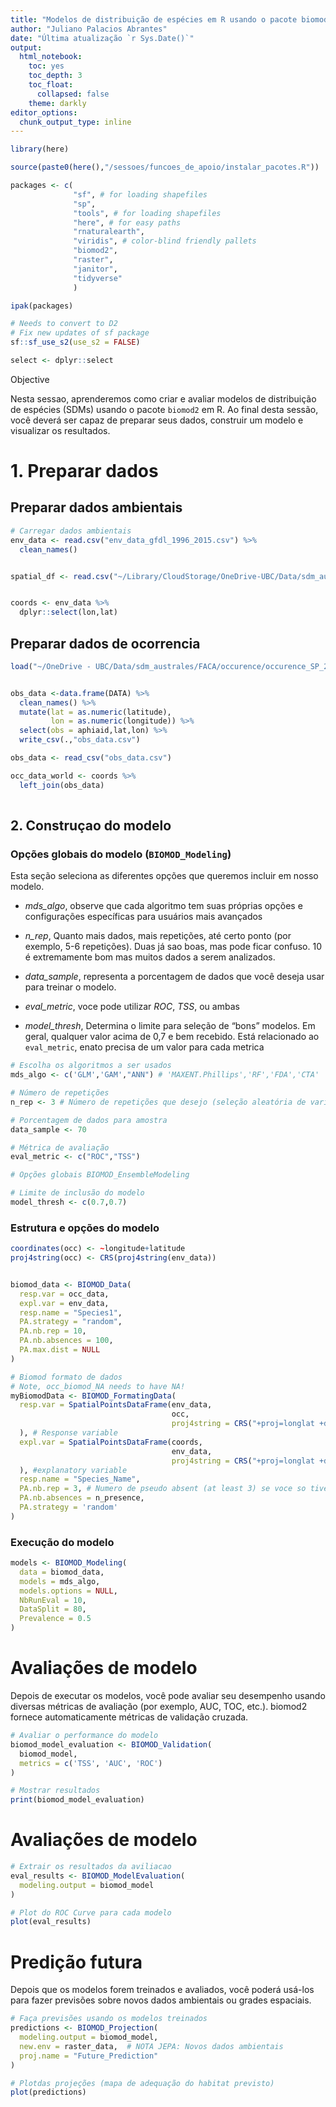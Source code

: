 ```yaml
---
title: "Modelos de distribuição de espécies em R usando o pacote biomod2"
author: "Juliano Palacios Abrantes"
date: "Última atualização `r Sys.Date()`"
output: 
  html_notebook: 
    toc: yes
    toc_depth: 3
    toc_float:
      collapsed: false
    theme: darkly
editor_options: 
  chunk_output_type: inline
---
```


```r
library(here)

source(paste0(here(),"/sessoes/funcoes_de_apoio/instalar_pacotes.R"))

packages <- c(
              "sf", # for loading shapefiles
              "sp",
              "tools", # for loading shapefiles
              "here", # for easy paths
              "rnaturalearth",
              "viridis", # color-blind friendly pallets
              "biomod2", 
              "raster",
              "janitor",
              "tidyverse"
              )

ipak(packages)

# Needs to convert to D2
# Fix new updates of sf package
sf::sf_use_s2(use_s2 = FALSE)

select <- dplyr::select

```

 
Objective

Nesta sessao, aprenderemos como criar e avaliar modelos de distribuição de espécies (SDMs) usando o pacote `biomod2` em R. Ao final desta sessão, você deverá ser capaz de preparar seus dados, construir um modelo e visualizar os resultados.


# 1. Preparar dados

## Preparar dados ambientais

```r
# Carregar dados ambientais
env_data <- read.csv("env_data_gfdl_1996_2015.csv") %>% 
  clean_names()


spatial_df <- read.csv("~/Library/CloudStorage/OneDrive-UBC/Data/sdm_australes/Spatial/GEO_SPATIAL_META_MOL720GRID_V5.csv", header=T)


coords <- env_data %>% 
  dplyr::select(lon,lat)

```


## Preparar dados de ocorrencia 

```r

load("~/OneDrive - UBC/Data/sdm_australes/FACA/occurence/occurence_SP_234633.Rdata")


obs_data <-data.frame(DATA) %>% 
  clean_names() %>% 
  mutate(lat = as.numeric(latitude),
         lon = as.numeric(longitude)) %>% 
  select(obs = aphiaid,lat,lon) %>% 
  write_csv(.,"obs_data.csv")

obs_data <- read_csv("obs_data.csv")

occ_data_world <- coords %>% 
  left_join(obs_data)
  

```

## 2. Construçao do modelo

### Opções globais do modelo (`BIOMOD_Modeling`)

Esta seção seleciona as diferentes opções que queremos incluir em nosso modelo. 

- *mds_algo*, observe que cada algoritmo tem suas próprias opções e configurações específicas para usuários mais avançados

- *n_rep*, Quanto mais dados, mais repetições, até certo ponto (por exemplo, 5-6 repetições). Duas já sao boas, mas pode ficar confuso. 10 é extremamente bom mas muitos dados a serem analizados.

- *data_sample*, representa a porcentagem de dados que você deseja usar para treinar o modelo. 

- *eval_metric*, voce pode utilizar *ROC*, *TSS*, ou ambas

- *model_thresh*, Determina o limite para seleção de "bons" modelos. Em geral, qualquer valor acima de 0,7 e bem recebido. Está relacionado ao `eval_metric`, enato precisa de um valor para cada metrica

```r
# Escolha os algoritmos a ser usados
mds_algo <- c('GLM','GAM',"ANN") # 'MAXENT.Phillips','RF','FDA','CTA'

# Número de repetições
n_rep <- 3 # Número de repetições que desejo (seleção aleatória de variáveis) 

# Porcentagem de dados para amostra
data_sample <- 70 

# Métrica de avaliação
eval_metric <- c("ROC","TSS")

# Opções globais BIOMOD_EnsembleModeling

# Limite de inclusão do modelo
model_thresh <- c(0.7,0.7) 

```


### Estrutura e opções do modelo

```r


coordinates(occ) <- ~longitude+latitude
proj4string(occ) <- CRS(proj4string(env_data))


biomod_data <- BIOMOD_Data(
  resp.var = occ_data,
  expl.var = env_data,
  resp.name = "Species1",
  PA.strategy = "random",
  PA.nb.rep = 10,
  PA.nb.absences = 100,
  PA.max.dist = NULL
)

# Biomod formato de dados
# Note, occ_biomod_NA needs to have NA!
myBiomodData <- BIOMOD_FormatingData(
  resp.var = SpatialPointsDataFrame(env_data,
                                    occ,
                                    proj4string = CRS("+proj=longlat +datum=WGS84")
  ), # Response variable
  expl.var = SpatialPointsDataFrame(coords, 
                                    env_data, 
                                    proj4string = CRS("+proj=longlat +datum=WGS84")
  ), #explanatory variable
  resp.name = "Species_Name",
  PA.nb.rep = 3, # Numero de pseudo absent (at least 3) se voce so tiver dados de presenca, entao 0
  PA.nb.absences = n_presence,
  PA.strategy = 'random'
)

```

### Execução do modelo

```r

models <- BIOMOD_Modeling(
  data = biomod_data,
  models = mds_algo,
  models.options = NULL,
  NbRunEval = 10,
  DataSplit = 80,
  Prevalence = 0.5
)

```


# Avaliações de modelo

Depois de executar os modelos, você pode avaliar seu desempenho usando diversas métricas de avaliação (por exemplo, AUC, TOC, etc.). biomod2 fornece automaticamente métricas de validação cruzada.

```r

# Avaliar o performance do modelo
biomod_model_evaluation <- BIOMOD_Validation(
  biomod_model,
  metrics = c('TSS', 'AUC', 'ROC')
)

# Mostrar resultados
print(biomod_model_evaluation)

```


# Avaliações de modelo

```r

# Extrair os resultados da aviliacao 
eval_results <- BIOMOD_ModelEvaluation(
  modeling.output = biomod_model
)

# Plot do ROC Curve para cada modelo
plot(eval_results)
```

# Predição futura

Depois que os modelos forem treinados e avaliados, você poderá usá-los para fazer previsões sobre novos dados ambientais ou grades espaciais.

```r
# Faça previsões usando os modelos treinados
predictions <- BIOMOD_Projection(
  modeling.output = biomod_model,
  new.env = raster_data,  # NOTA JEPA: Novos dados ambientais
  proj.name = "Future_Prediction"
)

# Plotdas projeções (mapa de adequação do habitat previsto)
plot(predictions)
```

